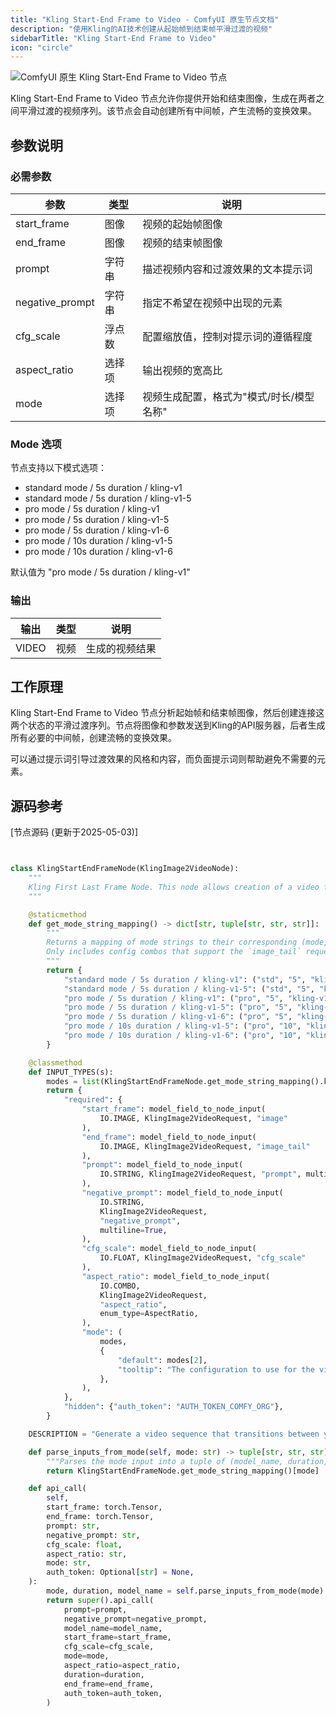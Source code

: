 ```yaml
---
title: "Kling Start-End Frame to Video - ComfyUI 原生节点文档"
description: "使用Kling的AI技术创建从起始帧到结束帧平滑过渡的视频"
sidebarTitle: "Kling Start-End Frame to Video"
icon: "circle"
---
```


![ComfyUI 原生 Kling Start-End Frame to Video 节点](/images/built-in-nodes/api_nodes/kwai_vgi/kling-start-end-frame-to-video.jpg)

Kling Start-End Frame to Video 节点允许你提供开始和结束图像，生成在两者之间平滑过渡的视频序列。该节点会自动创建所有中间帧，产生流畅的变换效果。

## 参数说明

### 必需参数

| 参数            | 类型   | 说明                                     |
| --------------- | ------ | ---------------------------------------- |
| start_frame     | 图像   | 视频的起始帧图像                         |
| end_frame       | 图像   | 视频的结束帧图像                         |
| prompt          | 字符串 | 描述视频内容和过渡效果的文本提示词       |
| negative_prompt | 字符串 | 指定不希望在视频中出现的元素             |
| cfg_scale       | 浮点数 | 配置缩放值，控制对提示词的遵循程度       |
| aspect_ratio    | 选择项 | 输出视频的宽高比                         |
| mode            | 选择项 | 视频生成配置，格式为"模式/时长/模型名称" |

### Mode 选项

节点支持以下模式选项：
- standard mode / 5s duration / kling-v1
- standard mode / 5s duration / kling-v1-5
- pro mode / 5s duration / kling-v1
- pro mode / 5s duration / kling-v1-5
- pro mode / 5s duration / kling-v1-6
- pro mode / 10s duration / kling-v1-5
- pro mode / 10s duration / kling-v1-6

默认值为 "pro mode / 5s duration / kling-v1"

### 输出

| 输出  | 类型 | 说明           |
| ----- | ---- | -------------- |
| VIDEO | 视频 | 生成的视频结果 |

## 工作原理

Kling Start-End Frame to Video 节点分析起始帧和结束帧图像，然后创建连接这两个状态的平滑过渡序列。节点将图像和参数发送到Kling的API服务器，后者生成所有必要的中间帧，创建流畅的变换效果。

可以通过提示词引导过渡效果的风格和内容，而负面提示词则帮助避免不需要的元素。

## 源码参考

[节点源码 (更新于2025-05-03)] 
```python


class KlingStartEndFrameNode(KlingImage2VideoNode):
    """
    Kling First Last Frame Node. This node allows creation of a video from a first and last frame. It calls the normal image to video endpoint, but only allows the subset of input options that support the `image_tail` request field.
    """

    @staticmethod
    def get_mode_string_mapping() -> dict[str, tuple[str, str, str]]:
        """
        Returns a mapping of mode strings to their corresponding (mode, duration, model_name) tuples.
        Only includes config combos that support the `image_tail` request field.
        """
        return {
            "standard mode / 5s duration / kling-v1": ("std", "5", "kling-v1"),
            "standard mode / 5s duration / kling-v1-5": ("std", "5", "kling-v1-5"),
            "pro mode / 5s duration / kling-v1": ("pro", "5", "kling-v1"),
            "pro mode / 5s duration / kling-v1-5": ("pro", "5", "kling-v1-5"),
            "pro mode / 5s duration / kling-v1-6": ("pro", "5", "kling-v1-6"),
            "pro mode / 10s duration / kling-v1-5": ("pro", "10", "kling-v1-5"),
            "pro mode / 10s duration / kling-v1-6": ("pro", "10", "kling-v1-6"),
        }

    @classmethod
    def INPUT_TYPES(s):
        modes = list(KlingStartEndFrameNode.get_mode_string_mapping().keys())
        return {
            "required": {
                "start_frame": model_field_to_node_input(
                    IO.IMAGE, KlingImage2VideoRequest, "image"
                ),
                "end_frame": model_field_to_node_input(
                    IO.IMAGE, KlingImage2VideoRequest, "image_tail"
                ),
                "prompt": model_field_to_node_input(
                    IO.STRING, KlingImage2VideoRequest, "prompt", multiline=True
                ),
                "negative_prompt": model_field_to_node_input(
                    IO.STRING,
                    KlingImage2VideoRequest,
                    "negative_prompt",
                    multiline=True,
                ),
                "cfg_scale": model_field_to_node_input(
                    IO.FLOAT, KlingImage2VideoRequest, "cfg_scale"
                ),
                "aspect_ratio": model_field_to_node_input(
                    IO.COMBO,
                    KlingImage2VideoRequest,
                    "aspect_ratio",
                    enum_type=AspectRatio,
                ),
                "mode": (
                    modes,
                    {
                        "default": modes[2],
                        "tooltip": "The configuration to use for the video generation following the format: mode / duration / model_name.",
                    },
                ),
            },
            "hidden": {"auth_token": "AUTH_TOKEN_COMFY_ORG"},
        }

    DESCRIPTION = "Generate a video sequence that transitions between your provided start and end images. The node creates all frames in between, producing a smooth transformation from the first frame to the last."

    def parse_inputs_from_mode(self, mode: str) -> tuple[str, str, str]:
        """Parses the mode input into a tuple of (model_name, duration, mode)."""
        return KlingStartEndFrameNode.get_mode_string_mapping()[mode]

    def api_call(
        self,
        start_frame: torch.Tensor,
        end_frame: torch.Tensor,
        prompt: str,
        negative_prompt: str,
        cfg_scale: float,
        aspect_ratio: str,
        mode: str,
        auth_token: Optional[str] = None,
    ):
        mode, duration, model_name = self.parse_inputs_from_mode(mode)
        return super().api_call(
            prompt=prompt,
            negative_prompt=negative_prompt,
            model_name=model_name,
            start_frame=start_frame,
            cfg_scale=cfg_scale,
            mode=mode,
            aspect_ratio=aspect_ratio,
            duration=duration,
            end_frame=end_frame,
            auth_token=auth_token,
        )


```
